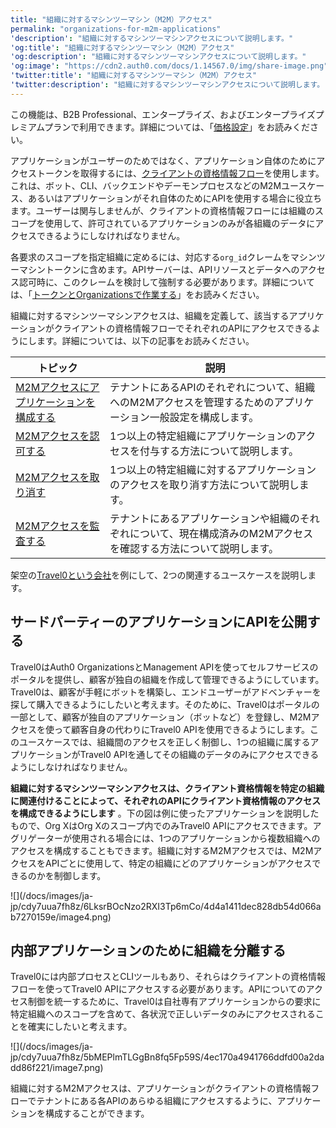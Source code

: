 ```yaml
---
title: "組織に対するマシンツーマシン（M2M）アクセス"
permalink: "organizations-for-m2m-applications"
'description': "組織に対するマシンツーマシンアクセスについて説明します。"
'og:title': "組織に対するマシンツーマシン（M2M）アクセス"
'og:description': "組織に対するマシンツーマシンアクセスについて説明します。"
'og:image': "https://cdn2.auth0.com/docs/1.14567.0/img/share-image.png"
'twitter:title': "組織に対するマシンツーマシン（M2M）アクセス"
'twitter:description': "組織に対するマシンツーマシンアクセスについて説明します。"
---
```


<Card title="利用可能性はAuth0プランによって異なる">

この機能は、B2B Professional、エンタープライズ、およびエンタープライズプレミアムプランで利用できます。詳細については、「[価格設定](https://auth0.com/pricing)」をお読みください。

</Card>

アプリケーションがユーザーのためではなく、アプリケーション自体のためにアクセストークンを取得するには、[クライアントの資格情報フロー](/docs/ja-jp/get-started/authentication-and-authorization-flow/client-credentials-flow)を使用します。これは、ボット、CLI、バックエンドやデーモンプロセスなどのM2Mユースケース、あるいはアプリケーションがそれ自体のためにAPIを使用する場合に役立ちます。ユーザーは関与しませんが、クライアントの資格情報フローには組織のスコープを使用して、許可されているアプリケーションのみが各組織のデータにアクセスできるようにしなければなりません。

<Callout icon="file-lines" color="#0EA5E9" iconType="regular">

各要求のスコープを指定組織に定めるには、対応する`org_id`クレームをマシンツーマシントークンに含めます。APIサーバーは、APIリソースとデータへのアクセス認可時に、このクレームを検討して強制する必要があります。詳細については、「[トークンとOrganizationsで作業する](/docs/ja-jp/manage-users/organizations/using-tokens)」をお読みください。

</Callout>

組織に対するマシンツーマシンアクセスは、組織を定義して、該当するアプリケーションがクライアントの資格情報フローでそれぞれのAPIにアクセスできるようにします。詳細については、以下の記事をお読みください。

<table class="table"><thead>
<tr>
<th><strong>トピック</strong></th>
<th><strong>説明</strong></th>
</tr>
</thead>
<tbody>
<tr>
<td><a href="/docs/ja-jp/manage-users/organizations/organizations-for-m2m-applications/configure-your-application-for-m2m-access">M2Mアクセスにアプリケーションを構成する</a></td>
<td>テナントにあるAPIのそれぞれについて、組織へのM2Mアクセスを管理するためのアプリケーション一般設定を構成します。</td>
</tr>
<tr>
<td><a href="/docs/ja-jp/manage-users/organizations/organizations-for-m2m-applications/authorize-m2m-access">M2Mアクセスを認可する</a></td>
<td>1つ以上の特定組織にアプリケーションのアクセスを付与する方法について説明します。</td>
</tr>
<tr>
<td><a href="/docs/ja-jp/manage-users/organizations/organizations-for-m2m-applications/revoke-m2m-access">M2Mアクセスを取り消す</a></td>
<td>1つ以上の特定組織に対するアプリケーションのアクセスを取り消す方法について説明します。</td>
</tr>
<tr>
<td><a href="/docs/ja-jp/manage-users/organizations/organizations-for-m2m-applications/audit-m2m-access">M2Mアクセスを監査する</a></td>
<td>テナントにあるアプリケーションや組織のそれぞれについて、現在構成済みのM2Mアクセスを確認する方法について説明します。</td>
</tr>
</tbody>
</table>

架空の[Travel0という会社](/docs/ja-jp/manage-users/organizations/organizations-overview#sample-scenario)を例にして、2つの関連するユースケースを説明します。

## サードパーティーのアプリケーションにAPIを公開する

Travel0はAuth0 Organizationsと<Tooltip data-tooltip-id="react-containers-DefinitionTooltip-0" href="/docs/ja-jp/glossary?term=management-api" tip="Management API: 顧客が管理タスクを実行できるようにするための製品。" cta="用語集の表示">Management API</Tooltip>を使ってセルフサービスのポータルを提供し、顧客が独自の組織を作成して管理できるようにしています。Travel0は、顧客が手軽にボットを構築し、エンドユーザーがアドベンチャーを探して購入できるようにしたいと考えます。そのために、Travel0はポータルの一部として、顧客が独自のアプリケーション（ボットなど）を登録し、M2Mアクセスを使って顧客自身の代わりにTravel0 APIを使用できるようにします。このユースケースでは、組織間のアクセスを正しく制御し、1つの組織に属するアプリケーションがTravel0 APIを通してその組織のデータのみにアクセスできるようにしなければなりません。

**組織に対するマシンツーマシンアクセスは、クライアント資格情報を特定の組織に関連付けることによって、それぞれのAPIにクライアント資格情報のアクセスを構成できるようにします** 。下の図は例に使ったアプリケーションを説明したもので、Org XはOrg Xのスコープ内でのみTravel0 APIにアクセスできます。アグリゲーターが使用される場合には、1つのアプリケーションから複数組織へのアクセスを構成することもできます。組織に対するM2Mアクセスでは、M2MアクセスをAPIごとに使用して、特定の組織にどのアプリケーションがアクセスできるのかを制御します。

<Frame>![](/docs/images/ja-jp/cdy7uua7fh8z/6LksrBOcNzo2RXI3Tp6mCo/4d4a1411dec828db54d066ab7270159e/image4.png)</Frame>

## 内部アプリケーションのために組織を分離する

Travel0には内部プロセスとCLIツールもあり、それらはクライアントの資格情報フローを使ってTravel0 APIにアクセスする必要があります。APIについてのアクセス制御を統一するために、Travel0は自社専有アプリケーションからの要求に特定組織へのスコープを含めて、各状況で正しいデータのみにアクセスされることを確実にしたいと考えます。

<Frame>![](/docs/images/ja-jp/cdy7uua7fh8z/5bMEPlmTLGgBn8fq5Fp59S/4ec170a4941766ddfd00a2dadd86f221/image7.png)</Frame>

組織に対するM2Mアクセスは、アプリケーションがクライアントの資格情報フローでテナントにある各APIのあらゆる組織にアクセスするように、アプリケーションを構成することができます。